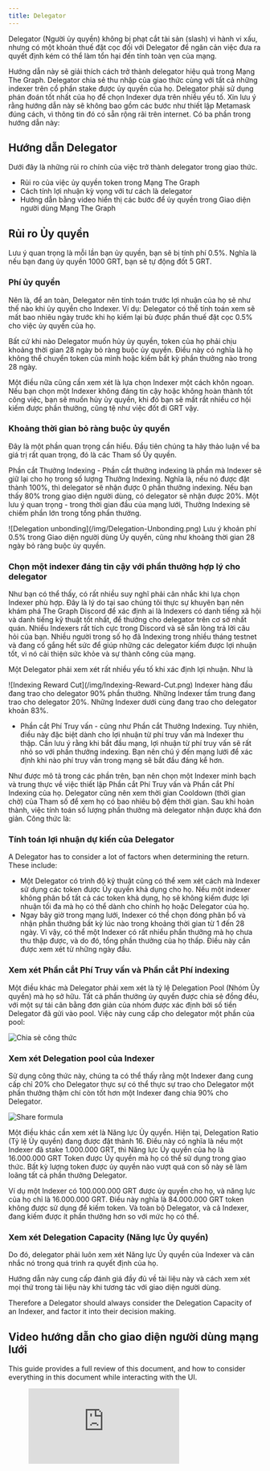 ```yaml
---
title: Delegator
---
```


Delegator (Người ủy quyền) không bị phạt cắt tài sản (slash) vì hành vi xấu, nhưng có một khoản thuế đặt cọc đối với Delegator để ngăn cản việc đưa ra quyết định kém có thể làm tổn hại đến tính toàn vẹn của mạng.

Hướng dẫn này sẽ giải thích cách trở thành delegator hiệu quả trong Mạng The Graph. Delegator chia sẻ thu nhập của giao thức cùng với tất cả những indexer trên cổ phần stake được ủy quyền của họ. Delegator phải sử dụng phán đoán tốt nhất của họ để chọn Indexer dựa trên nhiều yếu tố. Xin lưu ý rằng hướng dẫn này sẽ không bao gồm các bước như thiết lập Metamask đúng cách, vì thông tin đó có sẵn rộng rãi trên internet. Có ba phần trong hướng dẫn này:

## Hướng dẫn Delegator

Dưới đây là những rủi ro chính của việc trở thành delegator trong giao thức.

- Rủi ro của việc ủy quyền token trong Mạng The Graph
- Cách tính lợi nhuận kỳ vọng với tư cách là delegator
- Hướng dẫn bằng video hiển thị các bước để ủy quyền trong Giao diện người dùng Mạng The Graph

## Rủi ro Ủy quyền

Lưu ý quan trọng là mỗi lần bạn ủy quyền, bạn sẽ bị tính phí 0.5%. Nghĩa là nếu bạn đang ủy quyền 1000 GRT, bạn sẽ tự động đốt 5 GRT.

### Phí ủy quyền

Nên là, để an toàn, Delegator nên tính toán trước lợi nhuận của họ sẽ như thế nào khi ủy quyền cho Indexer. Ví dụ: Delegator có thể tính toán xem sẽ mất bao nhiêu ngày trước khi họ kiếm lại bù được phần thuế đặt cọc 0.5% cho việc ủy quyền của họ.

Bất cứ khi nào Delegator muốn hủy ủy quyền, token của họ phải chịu khoảng thời gian 28 ngày bỏ ràng buộc ủy quyền. Điều này có nghĩa là họ không thể chuyển token của mình hoặc kiếm bất kỳ phần thưởng nào trong 28 ngày.

Một điều nữa cũng cần xem xét là lựa chọn Indexer một cách khôn ngoan. Nếu bạn chọn một Indexer không đáng tin cậy hoặc không hoàn thành tốt công việc, bạn sẽ muốn hủy ủy quyền, khi đó bạn sẽ mất rất nhiều cơ hội kiếm được phần thưởng, cũng tệ như việc đốt đi GRT vậy.

### Khoảng thời gian bỏ ràng buộc ủy quyền

Đây là một phần quan trọng cần hiểu. Đầu tiên chúng ta hãy thảo luận về ba giá trị rất quan trọng, đó là các Tham số Ủy quyền.

Phần cắt Thưởng Indexing - Phần cắt thưởng indexing là phần mà Indexer sẽ giữ lại cho họ trong số lượng Thưởng Indexing. Nghĩa là, nếu nó được đặt thành 100%, thì delegator sẽ nhận được 0 phần thưởng indexing. Nếu bạn thấy 80% trong giao diện người dùng, có delegator sẽ nhận được 20%. Một lưu ý quan trọng - trong thời gian đầu của mạng lưới, Thưởng Indexing sẽ chiếm phần lớn trong tổng phần thưởng.

<div sx={{ mx: 'auto', maxWidth: '400px' }}>
  ![Delegation unbonding](/img/Delegation-Unbonding.png) Lưu ý khoản phí 0.5% trong Giao diện người dùng Ủy quyền, cũng
  như khoảng thời gian 28 ngày bỏ ràng buộc ủy quyền.
</div>

### Chọn một indexer đáng tin cậy với phần thưởng hợp lý cho delegator

Như bạn có thể thấy, có rất nhiều suy nghĩ phải cân nhắc khi lựa chọn Indexer phù hợp. Đây là lý do tại sao chúng tôi thực sự khuyên bạn nên khám phá The Graph Discord để xác định ai là Indexers có danh tiếng xã hội và danh tiếng kỹ thuật tốt nhất, để thưởng cho delegator trên cơ sở nhất quán. Nhiều Indexers rất tích cực trong Discord và sẽ sẵn lòng trả lời câu hỏi của bạn. Nhiều người trong số họ đã Indexing trong nhiều tháng testnet và đang cố gắng hết sức để giúp những các delegator kiếm được lợi nhuận tốt, vì nó cải thiện sức khỏe và sự thành công của mạng.

Một Delegator phải xem xét rất nhiều yếu tố khi xác định lợi nhuận. Như là

<div sx={{ mx: 'auto', maxWidth: '700px' }}>
  ![Indexing Reward Cut](/img/Indexing-Reward-Cut.png) Indexer hàng đầu đang trao cho delegator 90% phần thưởng. Những
  Indexer tầm trung đang trao cho delegator 20%. Những Indexer dưới cùng đang trao cho delegator khoản 83%.
</div>

- Phần cắt Phí Truy vấn - cũng như Phần cắt Thưởng Indexing. Tuy nhiên, điều này đặc biệt dành cho lợi nhuận từ phí truy vấn mà Indexer thu thập. Cần lưu ý rằng khi bắt đầu mạng, lợi nhuận từ phí truy vấn sẽ rất nhỏ so với phần thưởng indexing. Bạn nên chú ý đến mạng lưới để xác định khi nào phí truy vấn trong mạng sẽ bắt đầu đáng kể hơn.

Như được mô tả trong các phần trên, bạn nên chọn một Indexer minh bạch và trung thực về việc thiết lập Phần cắt Phí Truy vấn và Phần cắt Phí Indexing của họ. Delegator cũng nên xem thời gian Cooldown (thời gian chờ) của Tham số để xem họ có bao nhiêu bộ đệm thời gian. Sau khi hoàn thành, việc tính toán số lượng phần thưởng mà delegator nhận được khá đơn giản. Công thức là:

### Tính toán lợi nhuận dự kiến của Delegator

A Delegator has to consider a lot of factors when determining the return. These include:

- Một Delegator có trình độ kỹ thuật cũng có thể xem xét cách mà Indexer sử dụng các token được Ủy quyền khả dụng cho họ. Nếu một indexer không phân bổ tất cả các token khả dụng, họ sẽ không kiếm được lợi nhuận tối đa mà họ có thể dành cho chính họ hoặc Delegator của họ.
- Ngay bây giờ trong mạng lưới, Indexer có thể chọn đóng phân bổ và nhận phần thưởng bất kỳ lúc nào trong khoảng thời gian từ 1 đến 28 ngày. Vì vậy, có thể một Indexer có rất nhiều phần thưởng mà họ chưa thu thập được, và do đó, tổng phần thưởng của họ thấp. Điều này cần được xem xét từ những ngày đầu.

### Xem xét Phần cắt Phí Truy vấn và Phần cắt Phí indexing

Một điều khác mà Delegator phải xem xét là tỷ lệ Delegation Pool (Nhóm Ủy quyền) mà họ sở hữu. Tất cả phần thưởng ủy quyền được chia sẻ đồng đều, với một sự tái cân bằng đơn giản của nhóm được xác định bởi số tiền Delegator đã gửi vào pool. Việc này cung cấp cho delegator một phần của pool:

![Chia sẻ công thức](/img/Delegation-Reward-Formula.png)

### Xem xét Delegation pool của Indexer

Sử dụng công thức này, chúng ta có thể thấy rằng một Indexer đang cung cấp chỉ 20% cho Delegator thực sự có thể thực sự trao cho Delegator một phần thưởng thậm chí còn tốt hơn một Indexer đang chia 90% cho Delegator.

![Share formula](/img/Share-Forumla.png)

Một điều khác cần xem xét là Năng lực Ủy quyền. Hiện tại, Delegation Ratio (Tỷ lệ Ủy quyền) đang được đặt thành 16. Điều này có nghĩa là nếu một Indexer đã stake 1.000.000 GRT, thì Năng lực Ủy quyền của họ là 16.000.000 GRT Token được Ủy quyền mà họ có thể sử dụng trong giao thức. Bất kỳ lượng token được ủy quyền nào vượt quá con số này sẽ làm loãng tất cả phần thưởng Delegator.

Ví dụ một Indexer có 100.000.000 GRT được ủy quyền cho họ, và năng lực của họ chỉ là 16.000.000 GRT. Điều này nghĩa là 84.000.000 GRT token không được sử dụng để kiếm token. Và toàn bộ Delegator, và cả Indexer, đang kiếm được ít phần thưởng hơn so với mức họ có thể.

### Xem xét Delegation Capacity (Năng lực Ủy quyền)

Do đó, delegator phải luôn xem xét Năng lực Ủy quyền của Indexer và cân nhắc nó trong quá trình ra quyết định của họ.

Hướng dẫn này cung cấp đánh giá đầy đủ về tài liệu này và cách xem xét mọi thứ trong tài liệu này khi tương tác với giao diện người dùng.

Therefore a Delegator should always consider the Delegation Capacity of an Indexer, and factor it into their decision making.

## Video hướng dẫn cho giao diện người dùng mạng lưới

This guide provides a full review of this document, and how to consider everything in this document while interacting with the UI.

<figure className="video-container">
  <iframe
    className="video-iframe"
    src="https://www.youtube.com/embed/2G7S2gdURdc"
    title="Trình phát video YouTube"
    frameBorder="0"
    allowFullScreen
></iframe>
</figure>
